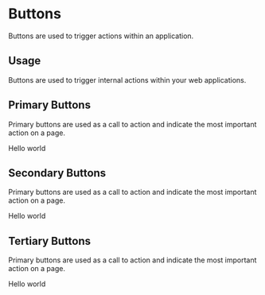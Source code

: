 
<Meta title="Buttons" component={PrimaryButton} />

# Buttons

Buttons are used to trigger actions within an application.

## Usage

Buttons are used to trigger internal actions within your web applications.

## Primary Buttons

Primary buttons are used as a call to action and indicate the most important action on a page.

<Preview withToolbar>
  <Story name="primary">
    <PrimaryButton
      disabled={boolean("Disabled", false)}
      onClick={action("button-click")}
    >
      Hello world
    </PrimaryButton>
  </Story>
</Preview>

## Secondary Buttons

Primary buttons are used as a call to action and indicate the most important action on a page.

<Story name="secondary">
  <SecondaryButton>Hello world</SecondaryButton>
</Story>

## Tertiary Buttons

Primary buttons are used as a call to action and indicate the most important action on a page.

<Story name="ghost">
  <GhostButton>Hello world</GhostButton>
</Story>
